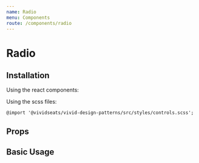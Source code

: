 ```yaml
---
name: Radio
menu: Components
route: /components/radio
---
```



# Radio

## Installation

Using the react components:


Using the scss files:

    @import '@vividseats/vivid-design-patterns/src/styles/controls.scss';

## Props

<Props of={Radio} />

## Basic Usage

<Playground>
    <Radio value="cc" label="Credit Card" id="1" />
    <Radio value="pp" label="PayPal" id="2" />
    <Radio value="pp_credit" label="PayPal Credit" id="3" disabled />
</Playground>
